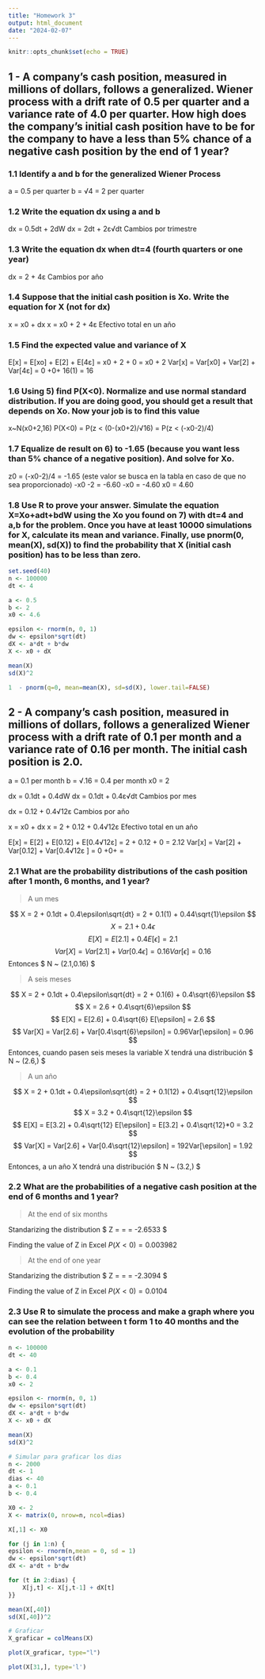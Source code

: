 ---
title: "Homework 3"
output: html_document
date: "2024-02-07"
---

```{r setup, include=FALSE}
knitr::opts_chunk$set(echo = TRUE)
```

## 1 - A company’s cash position, measured in millions of dollars, follows a generalized. Wiener process with a drift rate of 0.5 per quarter and a variance rate of 4.0 per quarter. How high does the company’s initial cash position have to be for the company to have a less than 5% chance of a negative cash position by the end of 1 year?

### 1.1 Identify a and b for the generalized Wiener Process
a = 0.5 per quarter
b = √4 = 2 per quarter

### 1.2 Write the equation dx using a and b
dx = 0.5dt + 2dW
dx = 2dt + 2ε√dt  Cambios por trimestre

### 1.3 Write the equation dx when dt=4 (fourth quarters or one year)
dx = 2 + 4ε Cambios por año 

### 1.4 Suppose that the initial cash position is Xo. Write the equation for X (not for dx)
x = x0 + dx
x = x0 + 2 + 4ε  Efectivo total en un año

### 1.5 Find the expected value and variance of X
E[x] = E[xo] + E[2] + E[4ε] = x0 + 2 + 0 = x0 + 2
Var[x] = Var[x0] + Var[2] + Var[4ε] = 0 +0+ 16(1) = 16

### 1.6 Using 5) find P(X<0). Normalize and use normal standard distribution. If you are doing good, you should get a result that depends on Xo. Now your job is to find this value
x~N(x0+2,16)
P(X<0) = P(z < (0-(x0+2)/√16) = P(z < (-x0-2)/4)

### 1.7 Equalize de result on 6) to -1.65 (because you want less than 5% chance of a negative position). And solve for Xo.
z0 = (-x0-2)/4 = -1.65 (este valor se busca en la tabla en caso de que no sea proporcionado)
-x0 -2 = -6.60
-x0 = -4.60
x0 = 4.60

### 1.8 Use R to prove your answer. Simulate the equation X=Xo+adt+bdW using the Xo you found on 7) with dt=4 and a,b for the problem. Once you have at least 10000 simulations for X, calculate its mean and variance. Finally, use pnorm(0, mean(X), sd(X)) to find the probability that X (initial cash position) has to be less than zero. 


```{r}
set.seed(40)
n <- 100000
dt <- 4

a <- 0.5
b <- 2
x0 <- 4.6

epsilon <- rnorm(n, 0, 1)
dw <- epsilon*sqrt(dt) 
dX <- a*dt + b*dw
X <- x0 + dX

mean(X)
sd(X)^2
```

```{r}
1  - pnorm(q=0, mean=mean(X), sd=sd(X), lower.tail=FALSE) 
```


## 2 - A company’s cash position, measured in millions of dollars, follows a generalized Wiener process with a drift rate of 0.1 per month and a variance rate of 0.16 per month. The initial cash position is 2.0.
a = 0.1 per month
b = √.16 = 0.4 per month
x0 = 2

dx = 0.1dt + 0.4dW
dx = 0.1dt + 0.4ε√dt  Cambios por mes

dx = 0.12 + 0.4√12ε Cambios por año 

x = x0 + dx
x = 2 + 0.12 + 0.4√12ε  Efectivo total en un año

E[x] = E[2] + E[0.12] + E[0.4√12ε] = 2 + 0.12 + 0 = 2.12
Var[x] = Var[2] + Var[0.12] + Var[0.4√12ε ] = 0 +0+  = 



### 2.1 What are the probability distributions of the cash position after 1 month, 6 months, and 1 year?

> A un mes

$$ X = 2 + 0.1dt + 0.4\epsilon\sqrt{dt} = 2 + 0.1(1) + 0.44\sqrt{1}\epsilon $$
$$ X = 2.1 + 0.4\epsilon $$
$$ E[X] = E[2.1] + 0.4E[\epsilon] = 2.1 $$
$$ Var[X] = Var[2.1] + Var[0.4\epsilon] = 0.16Var[\epsilon] = 0.16 $$
Entonces $ N ~ (2.1,0.16) $

> A seis meses

$$ X = 2 + 0.1dt + 0.4\epsilon\sqrt{dt} = 2 + 0.1(6) + 0.4\sqrt{6}\epsilon $$
$$ X = 2.6 + 0.4\sqrt{6}\epsilon $$
$$ E[X] = E[2.6] + 0.4\sqrt{6} E[\epsilon] = 2.6 $$
$$ Var[X] = Var[2.6] + Var[0.4\sqrt{6}\epsilon] = 0.96Var[\epsilon] = 0.96 $$
Entonces, cuando pasen seis meses la variable X tendrá una distribución $ N ~ (2.6,\sqrt{0.96}) $

> A un año

$$ X = 2 + 0.1dt + 0.4\epsilon\sqrt{dt} = 2 + 0.1(12) + 0.4\sqrt{12}\epsilon $$
$$ X = 3.2 + 0.4\sqrt{12}\epsilon $$
$$ E[X] = E[3.2] + 0.4\sqrt{12} E[\epsilon] = E[3.2] + 0.4\sqrt{12}*0 = 3.2 $$
$$ Var[X] = Var[2.6] + Var[0.4\sqrt{12}\epsilon] = 192Var[\epsilon] = 1.92 $$
Entonces, a un año X tendrá una distribución $ N ~ (3.2,\sqrt{1.92}) $

### 2.2 What are the probabilities of a negative cash position at the end of 6 months and 1 year?

> At the end of six months

Standarizing the distribution $ Z = \frac{q-\mu}{\sigma} = \frac{0-2.6}{\sqrt{0.96}} = -2.6533 $

Finding the value of Z in Excel $P(X<0) = 0.003982$

> At the end of one year

Standarizing the distribution $ Z = \frac{q-\mu}{\sigma} = \frac{0-3.2}{\sqrt{1.92}} = -2.3094 $

Finding the value of Z in Excel $P(X<0) = 0.0104$

### 2.3 Use R to simulate the process and make a graph where you can see the relation between t form 1 to 40 months and the evolution of the probability 

```{r}
n <- 100000
dt <- 40

a <- 0.1
b <- 0.4
x0 <- 2

epsilon <- rnorm(n, 0, 1)
dw <- epsilon*sqrt(dt) 
dX <- a*dt + b*dw
X <- x0 + dX

mean(X)
sd(X)^2

```

```{r}
# Simular para graficar los dias
n <- 2000
dt <- 1
dias <- 40
a <- 0.1
b <- 0.4

X0 <- 2
X <- matrix(0, nrow=n, ncol=dias)

X[,1] <- X0

for (j in 1:n) {
epsilon <- rnorm(n,mean = 0, sd = 1)
dw <- epsilon*sqrt(dt)
dX <- a*dt + b*dw

for (t in 2:dias) {
    X[j,t] <- X[j,t-1] + dX[t]
}}

mean(X[,40])
sd(X[,40])^2
```

```{r}
# Graficar
X_graficar = colMeans(X)

plot(X_graficar, type="l")
```

```{r}
plot(X[31,], type='l')
```

